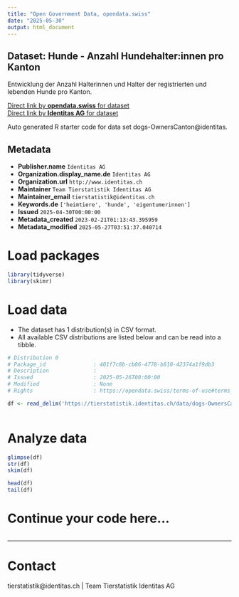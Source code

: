 ```yaml
---
title: "Open Government Data, opendata.swiss"
date: "2025-05-30"
output: html_document
---
```


## Dataset: Hunde - Anzahl Hundehalter:innen pro Kanton

Entwicklung der Anzahl Halterinnen und Halter der registrierten und lebenden Hunde pro Kanton.

[Direct link by **opendata.swiss** for dataset](https://opendata.swiss/de/dataset/hunde-anzahl-hundehalter-innen-pro-kanton)<br>
[Direct link by **Identitas AG** for dataset](https://tierstatistik.identitas.ch/)

Auto generated R starter code for data set dogs-OwnersCanton@identitas.

## Metadata

- **Publisher.name** `Identitas AG`
- **Organization.display_name.de** `Identitas AG`
- **Organization.url** `http://www.identitas.ch`
- **Maintainer** `Team Tierstatistik Identitas AG`
- **Maintainer_email** `tierstatistik@identitas.ch`
- **Keywords.de** `['heimtiere', 'hunde', 'eigentumerinnen']`
- **Issued** `2025-04-30T00:00:00`
- **Metadata_created** `2023-02-21T01:13:43.395959`
- **Metadata_modified** `2025-05-27T03:51:37.040714`


# Load packages

```r

library(tidyverse)
library(skimr)

```

# Load data

-   The dataset has 1 distribution(s) in CSV format.
-   All available CSV distributions are listed below and can be read into a tibble.

```r

# Distribution 0
# Package_id               : 401f7c8b-cb86-4778-b810-42374a1f9db3
# Description              : 
# Issued                   : 2025-05-26T00:00:00
# Modified                 : None
# Rights                   : https://opendata.swiss/terms-of-use#terms_by

df <- read_delim('https://tierstatistik.identitas.ch/data/dogs-OwnersCanton.csv')



```

# Analyze data

```r

glimpse(df)
str(df)
skim(df)

head(df)
tail(df)

```

# Continue your code here...

```r

```

------------------------------------------------------------------------

# Contact

tierstatistik@identitas.ch | Team Tierstatistik Identitas AG

